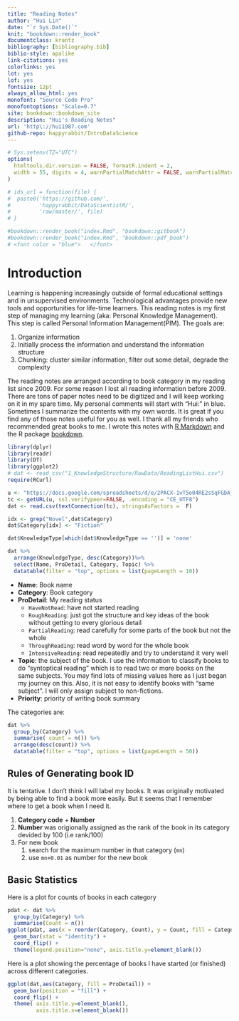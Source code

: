 ```yaml
--- 
title: "Reading Notes"
author: "Hui Lin"
date: "`r Sys.Date()`"
knit: "bookdown::render_book"
documentclass: krantz
bibliography: [bibliography.bib]
biblio-style: apalike
link-citations: yes
colorlinks: yes
lot: yes
lof: yes
fontsize: 12pt
always_allow_html: yes
monofont: "Source Code Pro"
monofontoptions: "Scale=0.7"
site: bookdown::bookdown_site
description: "Hui's Reading Notes"
url: 'http\://hui1987.com'
github-repo: happyrabbit/IntroDataScience
---
```


```r
# Sys.setenv(TZ="UTC")
options(
  htmltools.dir.version = FALSE, formatR.indent = 2,
  width = 55, digits = 4, warnPartialMatchAttr = FALSE, warnPartialMatchDollar = FALSE
)

# ids_url = function(file) {
#  paste0('https://github.com/',
#         'happyrabbit/DataScientistR/',
#         'raw/master/', file)
# }

#bookdown::render_book("index.Rmd", "bookdown::gitbook")
#bookdown::render_book("index.Rmd", "bookdown::pdf_book")
# <font color = "blue">   </font>

```

# Introduction{-}

Learning is happening increasingly outside of formal educational settings and in unsupervised environments. Technological advantages provide new tools and opportunities for life-time learners. This reading notes is my first step of managing my learning (aka: Personal Knowledge Management). This step is called Personal Information Management(PIM). The goals are:

1. Organize information
1. Initially process the information and understand the information structure
1. Chunking: cluster similar information, filter out some detail, degrade the complexity

The reading notes are arranged according to book category in my reading list since 2009. For some reason I lost all reading information before 2009. There are tons of paper notes need to be digitized and I will keep working on it in my spare time. My personal comments will start with “Hui:” in blue. Sometimes I summarize the contents with my own words. It is great if you find any of those notes useful for you as well. I thank all my friends who recommended great books to me. I wrote this notes with [R Markdown](https://rmarkdown.rstudio.com)  and the R package [bookdown](https://bookdown.org/yihui/bookdown/).

```r
library(dplyr)
library(readr)
library(DT)
library(ggplot2)
# dat <- read_csv("1_KnowledgeStructure/RawData/ReadingListHui.csv")
require(RCurl)

u <- "https://docs.google.com/spreadsheets/d/e/2PACX-1vT5o04RE2sSqFGbA_iyhjAUYDE3TpGXzQMjyBrMvHUk1RpSDJ22SB0F7SLMoqXim5hn733oHYYsok0s/pub?gid=0&single=true&output=csv"
tc <- getURL(u, ssl.verifypeer=FALSE, .encoding = "CE_UTF8")
dat <- read.csv(textConnection(tc), stringsAsFactors =  F)

idx <- grep("Novel",dat$Category)
dat$Category[idx] <- "Fiction"

dat$KnowledgeType[which(dat$KnowledgeType == '')] = 'none'

dat %>%
  arrange(KnowledgeType, desc(Category))%>%
  select(Name, ProDetail, Category, Topic) %>%
  datatable(filter = "top", options = list(pageLength = 10))
```

- **Name**: Book name
- **Category**: Book category
- **ProDetail**: My reading status
    - `HaveNotRead`: have not started reading
    - `RoughReading`: just got the structure and key ideas of the book without getting to every glorious detail
    - `PartialReading`: read carefully for some parts of the book but not the whole
    - `ThroughReading`: read word by word for the whole book
    - `IntensiveReading`: read repeatedly and try to understand it very well
- **Topic**: the subject of the book. I use the information to classify books to do “syntoptical reading” which is to read two or more books on the same subjects. You may find lots of missing values here as I just began my journey on this. Also, it is not easy to identify books with “same subject”. I will only assign subject to non-fictions.
- **Priority**: priority of writing book summary

The categories are:

```r
dat %>%
  group_by(Category) %>%
  summarise( count = n()) %>%
  arrange(desc(count)) %>%
  datatable(filter = "top", options = list(pageLength = 50))
```

## Rules of Generating book ID {-}

It is tentative. I don’t think I will label my books. It was originally motivated by being able to find a book more easily. But it seems that I remember where to get a book when I need it.

1. **Category code** + **Number**
2. **Number** was origionally assigned as the rank of the book in its category devided by 100 (i.e rank/100)
3. For new book
    1. search for the maximum number in that category (`mn`)
    2. use `mn+0.01` as number for the new book

## Basic Statistics{-}

Here is a plot for counts of books in each category


```r
pdat <- dat %>%
  group_by(Category) %>%
  summarise(Count = n())
ggplot(pdat, aes(x = reorder(Category, Count), y = Count, fill = Category)) +
  geom_bar(stat = "identity") +
  coord_flip() +
  theme(legend.position="none", axis.title.y=element_blank()) 
```

Here is a plot showing the percentage of books I have started (or finished) across different categories.

```r
ggplot(dat,aes(Category, fill = ProDetail)) +
  geom_bar(position = "fill") +
  coord_flip() +
  theme( axis.title.y=element_blank(),
         axis.title.x=element_blank()) 
```



